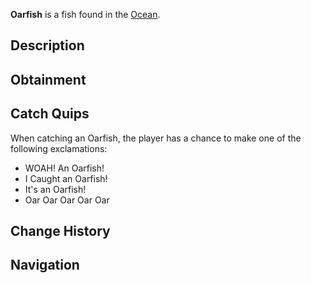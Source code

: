 {{FishInfobox
|image          = Oarfish.png
|rarity         = Mythical
|sea            = First Sea
|location       = [[Ocean]]
|sublocation    = 
|sources        = Fishing Rod
|radar_location = 
|prog_speed     = -30
|xp             = 2000
|weather        = Foggy
|time           = 
|season         = Winter
|bait           = Squid
|base_weight    = 250
|base_value     = 4000
|weight_range   = 100
|base_chance    = 0.01
|base_resil     = 15
}}
'''Oarfish''' is a {{Rarity|Mythical}} fish found in the [[Ocean]].

== Description ==
{{Description|The Oarfish is a massive, snake-like creatures that dwell in the deep ocean. they are often mistaken for sea serpents or mythical creatures. Their presence is considered an omen by many ancient cultures.|Bestiary Entry}}

== Obtainment ==
{{Fish Availability|
Ancient Isle/Algae Hunt
Atlantis/Surrounding Ocean
Forsaken Shores/Algae Hunt
LEGO Pool/Studolodon Hunt
Lovestorm/Normal
Lovestorm/Supercharged
Megalodon Hunt/Eclipse and Weekend
Megalodon Hunt/Normal
Mushgrove Swamp/Algae Hunt
Ocean/Deep Ocean
Orca Migration/Ancient
Orca Migration/Normal
Snowcap Island/Algae Hunt
Whale Migration/Moby
Whale Migration/Normal
|top_rods      = 
Leviathan's Fang Rod\32604.31\125799.87;
Free Spirit Rod\29398.65\129753;
Trident Rod\27011.39\119216.66;
Great Rod of Oscar\24073.1\70131.44;
Ethereal Prism Rod\23075.31\73784.57;
Lucky Rod\12650.19\56016.08;
Resourceful Rod\17497.15\59606.64;
Azure Of Lagoon\22388.22\89313.77;
Firefly Rod\20194.68\87469.92;
Brick Built Rod\13213.82\57066.6;
Duncan's Rod\13213.82\57066.6;
Zora's Rod\13213.82\57066.6;
Astralhook Rod\23021\74071.47;
No-Life Rod\22734.21\83440.34;
Seraphic Rod\22486.41\75902.54;
Challenger's Rod\21412.78\73272.69;
Rod Of The Forgotten Fang\20862.33\73589.79;
Blazebringer Rod\19517.35\71253.51;
Rod Of The Depths\18588.83\65702.42;
Zeus Rod\18311.86\66907.93;
Rod Of The Exalted One\18269.33\62346.82;
Verdant Shear Rod\18151.46\67991.06;
Depthseeker Rod\16758.66\64032.39;
Avalanche Rod\14992.17\56986.62;
Volcanic Rod\14278.73\52869.6;
Steady Rod\5051.92\23486.22
|recommended   = Trident Rod
}}

== Catch Quips ==
When catching an Oarfish, the player has a chance to make one of the following exclamations:
* WOAH! An Oarfish!
* I Caught an Oarfish!
* It's an Oarfish!
* Oar Oar Oar Oar Oar

== Change History ==
{{Change History|{{subst:Current Version}}}}

== Navigation ==
{{Fish Navbox|Ocean}}